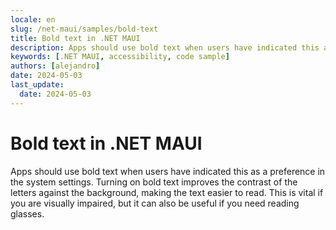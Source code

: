 ```yaml
---
locale: en
slug: /net-maui/samples/bold-text
title: Bold text in .NET MAUI
description: Apps should use bold text when users have indicated this as a preference in the system settings.
keywords: [.NET MAUI, accessibility, code sample]
authors: [alejandro]
date: 2024-05-03
last_update:
  date: 2024-05-03
---
```


# Bold text in .NET MAUI

Apps should use bold text when users have indicated this as a preference in the system settings. Turning on bold text improves the contrast of the letters against the background, making the text easier to read. This is vital if you are visually impaired, but it can also be useful if you need reading glasses.

<CodeSample id="text-bold" platform="net-maui" locale="en"/>
